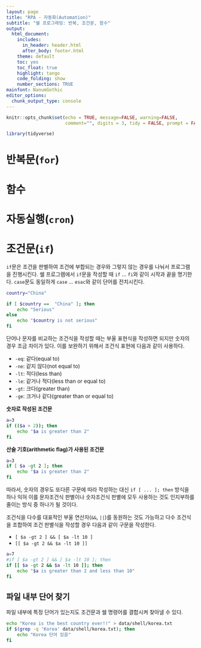 ```yaml
---
layout: page
title: "RPA - 자동화(Automation)"
subtitle: "쉘 프로그래밍: 반복, 조건문, 함수"
output:
  html_document:
    includes:
      in_header: header.html
      after_body: footer.html
    theme: default
    toc: yes
    toc_float: true
    highlight: tango
    code_folding: show
    number_sections: TRUE
mainfont: NanumGothic
editor_options: 
  chunk_output_type: console
---
```


```r
knitr::opts_chunk$set(echo = TRUE, message=FALSE, warning=FALSE,
                      comment="", digits = 3, tidy = FALSE, prompt = FALSE, fig.align = 'center')

library(tidyverse)
```

# 반복문(`for`) {#shell-for}

# 함수 {#shell-function}

# 자동실행(`cron`) {#shell-cron}

# 조건문(`if`) {#shell-if}

`if`문은 조건을 판별하여 조건에 부합되는 경우와 그렇지 않는 경우를 나눠서 프로그램을 진행시킨다. 쉘 프로그램에서 `if`문을 작성할 때 `if` ... `fi`와 같이 시작과 끝을 명기한다. `case`문도 동일하게 `case` ... `esac`와 같이 단어를 전치시킨다.

```bash
country="China"

if [ $country ==  "China" ]; then
    echo "Serious"
else
    echo "$country is not serious"
fi    
```

단어나 문자를 비교하는 조건식을 작성할 때는 부울 표현식을 작성하면 되지만 숫자의 경우 조금 차이가 있다. 이를 보완하기 위해서 조건식 표현에 다음과 같이 사용하다.

- `-eq`: 같다(equal to)
- `-ne`: 같지 않다(not equal to)
- `-lt`: 적다(less than)
- `-le`: 같거나 적다(less than or equal to)
- `-gt`: 크다(greater than)
- `-ge`: 크거나 같다(greater than or equal to)

<div class = "row">
  <div class = "col-md-6">
**숫자로 작성된 조건문**

```bash
a=3
if (($a > 2)); then
    echo "$a is greater than 2"
fi    
```

  </div>
  <div class = "col-md-6">
**산술 기호(arithmetic flag)가 사용된 조건문**

```bash
a=3
if [ $a -gt 2 ]; then
    echo "$a is greater than 2"
fi
```

  </div>
</div>

따라서, 숫자의 경우도 또다른 구문에 따라 작성하는 대신 `if [ ... ]; then` 방식을 하나 익혀 이를 문자조건식 판별이나 숫자조건식 판별에 모두 사용하는 것도 인지부하를 줄이는 방식 중 하나가 될 것이다.

조건식을 다수를 대표적인 부울 연산자(`&&`, `||`)를 동원하는 것도 가능하고 다수 조건식을 조합하여 조건 판별식을 작성할 경우 다음과 같이 구문을 작성한다.

- `[ $a -gt 2 ] && [ $a -lt 10 ]`
- `[[ $a -gt 2 && $a -lt 10 ]]`

```bash
a=7
#if [ $a -gt 2 ] && [ $a -lt 10 ]; then
if [[ $a -gt 2 && $a -lt 10 ]]; then
    echo "$a is greater than 2 and less than 10"
fi
```

## 파일 내부 단어 찾기 {#find-words-in-file}

파일 내부에 특정 단어가 있는지도 조건문과 쉘 명령어를 결합시켜 찾아낼 수 있다.

```bash
echo "Korea is the best country ever!!" > data/shell/korea.txt
if $(grep -q 'Korea' data/shell/korea.txt); then
    echo "Korea 단어 있음"
fi    
```




